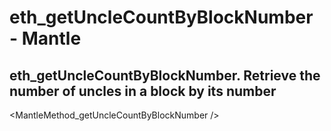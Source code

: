 # eth_getUncleCountByBlockNumber  - Mantle

## eth_getUncleCountByBlockNumber. Retrieve the number of uncles in a block by its number


<MantleMethod_getUncleCountByBlockNumber />
